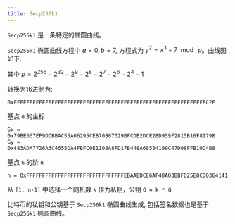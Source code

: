 ```yaml
---
title: Secp256k1
---
```


`Secp256k1` 是一条特定的椭圆曲线。

`Secp256k1` 椭圆曲线方程中 $a =0, b = 7$, 方程式为 $y^2 = x^3 + 7 \mod \ p$。曲线图如下:

<EccGraph
  initA={0}
  initB={3}
  disableZoom={true}
/>

其中 $p=2^{256} - 2^{32}-2^{9}-2^8-2^7-2^6-2^4-1$

转换为16进制为:

```text
0xFFFFFFFFFFFFFFFFFFFFFFFFFFFFFFFFFFFFFFFFFFFFFFFFFFFFFFFEFFFFFC2F
```

基点 `G` 的坐标

```text
Gx = 0x79BE667EF9DCBBAC55A06295CE870B07029BFCDB2DCE28D959F2815B16F81798
Gy = 0x483ADA7726A3C4655DA4FBFC0E1108A8FD17B448A68554199C47D08FFB10D4B8
```

基点 `G` 的阶 `n`

```text
n = 0xFFFFFFFFFFFFFFFFFFFFFFFFFFFFFFFEBAAEDCE6AF48A03BBFD25E8CD0364141
```

从 `[1, n-1]` 中选择一个随机数 `k` 作为私钥，公钥 `Q = k * G`

比特币的私钥和公钥基于 `Secp256k1` 椭圆曲线生成, 包括签名数据也是基于 `Secp256k1` 椭圆曲线。
